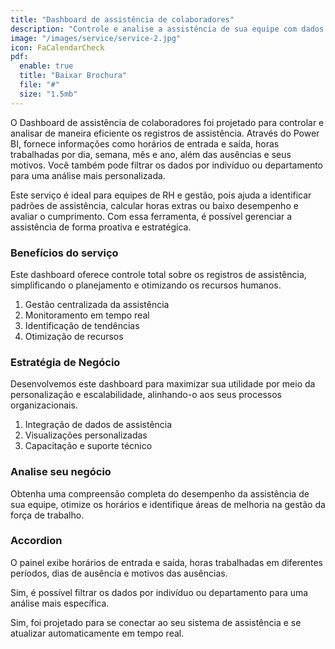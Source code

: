 ```yaml
---
title: "Dashboard de assistência de colaboradores"
description: "Controle e analise a assistência de sua equipe com dados precisos e em tempo real."
image: "/images/service/service-2.jpg"
icon: FaCalendarCheck
pdf:
  enable: true
  title: "Baixar Brochura"
  file: "#"
  size: "1.5mb"
---
```


O Dashboard de assistência de colaboradores foi projetado para controlar e analisar de maneira eficiente os registros de assistência. Através do Power BI, fornece informações como horários de entrada e saída, horas trabalhadas por dia, semana, mês e ano, além das ausências e seus motivos. Você também pode filtrar os dados por indivíduo ou departamento para uma análise mais personalizada.

Este serviço é ideal para equipes de RH e gestão, pois ajuda a identificar padrões de assistência, calcular horas extras ou baixo desempenho e avaliar o cumprimento. Com essa ferramenta, é possível gerenciar a assistência de forma proativa e estratégica.

### Benefícios do serviço

Este dashboard oferece controle total sobre os registros de assistência, simplificando o planejamento e otimizando os recursos humanos.

1. Gestão centralizada da assistência
2. Monitoramento em tempo real
3. Identificação de tendências
4. Otimização de recursos

### Estratégia de Negócio

Desenvolvemos este dashboard para maximizar sua utilidade por meio da personalização e escalabilidade, alinhando-o aos seus processos organizacionais.

1. Integração de dados de assistência
2. Visualizações personalizadas
3. Capacitação e suporte técnico

### Analise seu negócio

Obtenha uma compreensão completa do desempenho da assistência de sua equipe, otimize os horários e identifique áreas de melhoria na gestão da força de trabalho.

### Accordion

<Accordion client:load title="Quais dados este dashboard pode mostrar?">  

O painel exibe horários de entrada e saída, horas trabalhadas em diferentes períodos, dias de ausência e motivos das ausências.

</Accordion>  

<Accordion client:load title="Posso buscar por departamento ou colaborador?">  

Sim, é possível filtrar os dados por indivíduo ou departamento para uma análise mais específica.

</Accordion>  

<Accordion client:load title="Ele se atualiza automaticamente com os novos registros?">  

Sim, foi projetado para se conectar ao seu sistema de assistência e se atualizar automaticamente em tempo real.

</Accordion>

